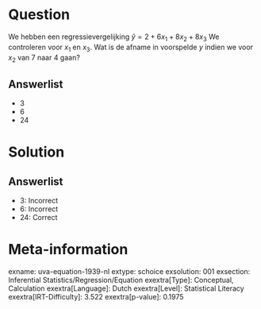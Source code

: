 Question
========

We hebben een regressievergelijking $\hat{y} = 2 + 6x_{1} +
8x_{2} + 8x_{3}$ We controleren voor *x*~1~ en *x*~3~. Wat is de
afname in voorspelde *y* indien we voor *x*~2~ van 7 naar 4 gaan?

Answerlist
----------

* 3
* 6
* 24

Solution
========

Answerlist
----------

* 3: Incorrect
* 6: Incorrect
* 24: Correct

Meta-information
================
exname: uva-equation-1939-nl
extype: schoice
exsolution: 001
exsection: Inferential Statistics/Regression/Equation
exextra[Type]: Conceptual, Calculation
exextra[Language]: Dutch
exextra[Level]: Statistical Literacy
exextra[IRT-Difficulty]: 3.522
exextra[p-value]: 0.1975
